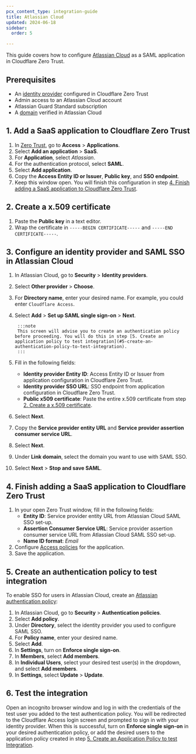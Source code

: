```yaml
---
pcx_content_type: integration-guide
title: Atlassian Cloud
updated: 2024-06-18
sidebar:
  order: 5

---
```


This guide covers how to configure [Atlassian Cloud](https://support.atlassian.com/security-and-access-policies/docs/configure-saml-single-sign-on-with-an-identity-provider/) as a SAML application in Cloudflare Zero Trust.

## Prerequisites

* An [identity provider](/cloudflare-one/identity/idp-integration/) configured in Cloudflare Zero Trust
* Admin access to an Atlassian Cloud account
* Atlassian Guard Standard subscription
* A [domain](https://support.atlassian.com/user-management/docs/verify-a-domain-to-manage-accounts/) verified in Atlassian Cloud

## 1. Add a SaaS application to Cloudflare Zero Trust

1. In [Zero Trust](https://one.dash.cloudflare.com), go to **Access** > **Applications**.
2. Select **Add an application** > **SaaS**.
3. For **Application**, select *Atlassian*.
4. For the authentication protocol, select **SAML**.
5. Select **Add application**.
6. Copy the **Access Entity ID or Issuer**, **Public key**, and **SSO endpoint**.
7. Keep this window open. You will finish this configuration in step [4. Finish adding a SaaS application to Cloudflare Zero Trust](#4-finish-adding-a-saas-application-to-cloudflare-zero-trust).

## 2. Create a x.509 certificate

1. Paste the **Public key** in a text editor.
2. Wrap the certificate in `-----BEGIN CERTIFICATE-----` and `-----END CERTIFICATE-----`.

## 3. Configure an identity provider and SAML SSO in Atlassian Cloud

1. In Atlassian Cloud, go to **Security** > **Identity providers**.
2. Select **Other provider** > **Choose**.
3. For **Directory name**, enter your desired name. For example, you could enter `Cloudflare Access`.
4. Select **Add** > **Set up SAML single sign-on** > **Next**.

		:::note
		This screen will advise you to create an authentication policy before proceeding. You will do this in step [5. Create an application policy to test integration](#5-create-an-authentication-policy-to-test-integration).
		:::

5. Fill in the following fields:
   * **Identity provider Entity ID**: Access Entity ID or Issuer from application configuration in Cloudflare Zero Trust.
   * **Identity provider SSO URL**: SSO endpoint from application configuration in Cloudflare Zero Trust.
   * **Public x509 certificate**: Paste the entire x.509 certificate from step [2. Create a x.509 certificate](#2-create-a-x509-certificate).
6. Select **Next**.
7. Copy the **Service provider entity URL** and **Service provider assertion consumer service URL**.
8. Select **Next**.
9. Under **Link domain**, select the domain you want to use with SAML SSO.
10. Select **Next** > **Stop and save SAML**.

## 4. Finish adding a SaaS application to Cloudflare Zero Trust

1. In your open Zero Trust window, fill in the following fields:
   * **Entity ID**: Service provider entity URL from Atlassian Cloud SAML SSO set-up.
   * **Assertion Consumer Service URL**: Service provider assertion consumer service URL from Atlassian Cloud SAML SSO set-up.
   * **Name ID format**: *Email*
2. Configure [Access policies](/cloudflare-one/policies/access/) for the application.
3. Save the application.

## 5. Create an authentication policy to test integration

To enable SSO for users in Atlassian Cloud, create an [Atlassian authentication policy](https://support.atlassian.com/security-and-access-policies/docs/configure-authentication-policies-for-your-organization/):

1. In Atlassian Cloud, go to **Security** > **Authentication policies**.
2. Select **Add policy**.
3. Under **Directory**, select the identity provider you used to configure SAML SSO.
4. For **Policy name**, enter your desired name.
5. Select **Add**.
6. In **Settings**, turn on **Enforce single sign-on**.
7. In **Members**, select **Add members**.
8. In **Individual Users**, select your desired test user(s) in the dropdown, and select **Add members**.
9. In **Settings**, select **Update** > **Update**.

## 6. Test the integration

Open an incognito browser window and log in with the credentials of the test user you added to the test authentication policy. You will be redirected to the Cloudflare Access login screen and prompted to sign in with your identity provider. When this is successful, turn on **Enforce single sign-on** in your desired authentication policy, or add the desired users to the application policy created in step [5. Create an Application Policy to test Integration](#5-create-an-authentication-policy-to-test-integration).

